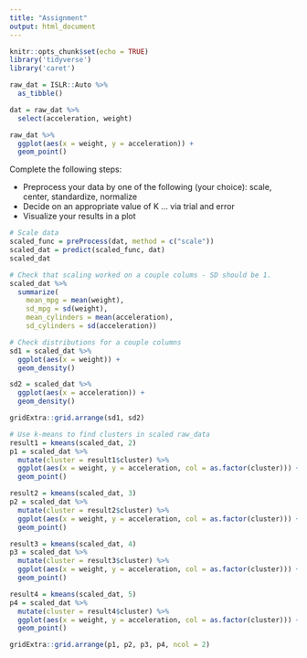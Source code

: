 ```yaml
---
title: "Assignment"
output: html_document
---
```


```r
knitr::opts_chunk$set(echo = TRUE)
library('tidyverse')
library('caret')

raw_dat = ISLR::Auto %>%
  as_tibble() 

dat = raw_dat %>%
  select(acceleration, weight)
```

```r
raw_dat %>%
  ggplot(aes(x = weight, y = acceleration)) +
  geom_point()
```


Complete the following steps:  

  - Preprocess your data by one of the following (your choice): scale, center, standardize, normalize
  - Decide on an appropriate value of K ... via trial and error
  - Visualize your results in a plot
```r
# Scale data
scaled_func = preProcess(dat, method = c("scale"))
scaled_dat = predict(scaled_func, dat)
scaled_dat
```

```r
# Check that scaling worked on a couple colums - SD should be 1.
scaled_dat %>%
  summarize(
    mean_mpg = mean(weight),
    sd_mpg = sd(weight),
    mean_cylinders = mean(acceleration),
    sd_cylinders = sd(acceleration))
```

```r
# Check distributions for a couple columns
sd1 = scaled_dat %>%
  ggplot(aes(x = weight)) +
  geom_density()

sd2 = scaled_dat %>%
  ggplot(aes(x = acceleration)) +
  geom_density()

gridExtra::grid.arrange(sd1, sd2)
```


```r
# Use k-means to find clusters in scaled raw_data
result1 = kmeans(scaled_dat, 2)
p1 = scaled_dat %>%
  mutate(cluster = result1$cluster) %>%
  ggplot(aes(x = weight, y = acceleration, col = as.factor(cluster))) + 
  geom_point()

result2 = kmeans(scaled_dat, 3)
p2 = scaled_dat %>%
  mutate(cluster = result2$cluster) %>%
  ggplot(aes(x = weight, y = acceleration, col = as.factor(cluster))) + 
  geom_point()

result3 = kmeans(scaled_dat, 4)
p3 = scaled_dat %>%
  mutate(cluster = result3$cluster) %>%
  ggplot(aes(x = weight, y = acceleration, col = as.factor(cluster))) + 
  geom_point()

result4 = kmeans(scaled_dat, 5)
p4 = scaled_dat %>%
  mutate(cluster = result4$cluster) %>%
  ggplot(aes(x = weight, y = acceleration, col = as.factor(cluster))) + 
  geom_point()

gridExtra::grid.arrange(p1, p2, p3, p4, ncol = 2)
```

